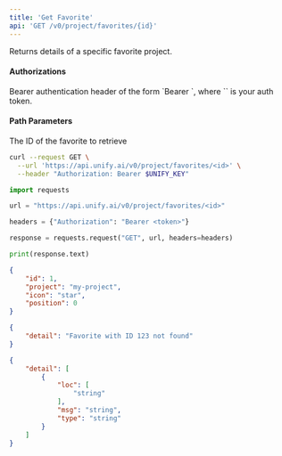 ```yaml
---
title: 'Get Favorite'
api: 'GET /v0/project/favorites/{id}'
---
```

Returns details of a specific favorite project.

#### Authorizations

<ParamField header="Authorization" type="string" required="true">
  Bearer authentication header of the form `Bearer <token>`, where `<token>` is your auth token.
</ParamField>

#### Path Parameters

<ParamField query="id" type="integer" required="true">
The ID of the favorite to retrieve
</ParamField>

<RequestExample>

```bash cURL
curl --request GET \
  --url 'https://api.unify.ai/v0/project/favorites/<id>' \
  --header "Authorization: Bearer $UNIFY_KEY"
```

```python Python
import requests

url = "https://api.unify.ai/v0/project/favorites/<id>"

headers = {"Authorization": "Bearer <token>"}

response = requests.request("GET", url, headers=headers)

print(response.text)
```

</RequestExample>
<ResponseExample>

```json 200
{
    "id": 1,
    "project": "my-project",
    "icon": "star",
    "position": 0
}
```

```json 404
{
    "detail": "Favorite with ID 123 not found"
}
```

```json 422
{
    "detail": [
        {
            "loc": [
                "string"
            ],
            "msg": "string",
            "type": "string"
        }
    ]
}
```

</ResponseExample>
